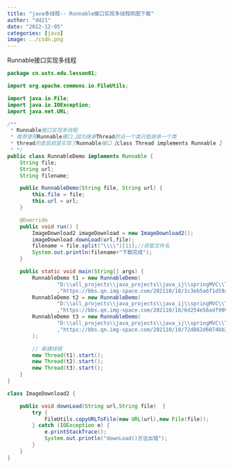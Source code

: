 ```yaml
---
title: "java多线程-- Runnable接口实现多线程网图下载"
author: "dd21"
date: "2022-12-05" 
categories: [java]
image: ../csdn.png
---
```



Runnable接口实现多线程


```java
package cn.usts.edu.lesson01;

import org.apache.commons.io.FileUtils;

import java.io.File;
import java.io.IOException;
import java.net.URL;

/**
 * Runnable接口实现多线程
 * 推荐使用Runnable接口,因为继承Thread的话一个类只能继承一个类
 * thread的底层就是实现了Runnable接口【class Thread implements Runnable 】
 * */
public class RunnableDemo implements Runnable {
    String file;
    String url;
    String filename;

    public RunnableDemo(String file, String url) {
        this.file = file;
        this.url = url;
    }

    @Override
    public void run() {
        ImageDownload2 imageDownload = new ImageDownload2();
        imageDownload.downLoad(url,file);
        filename = file.split("\\\\")[11];//获取文件名
        System.out.println(filename+"下载完成");
    }

    public static void main(String[] args) {
        RunnableDemo t1 = new RunnableDemo(
                "D:\\all_projects\\java_projects\\java_ij\\springMVC\\ThreadStudy\\src\\cn\\usts\\edu\\lesson01\\a.jpg"
                ,"https://bbs.qn.img-space.com/202110/18/1c3eb5a6f1d59adaa9b608c7da64d95a.jpg");
        RunnableDemo t2 = new RunnableDemo(
                "D:\\all_projects\\java_projects\\java_ij\\springMVC\\ThreadStudy\\src\\cn\\usts\\edu\\lesson01\\b.jpg"
                ,"https://bbs.qn.img-space.com/202110/18/6d254e56adf9094cc003c815d3d6d3e1.jpg");
        RunnableDemo t3 = new RunnableDemo(
                "D:\\all_projects\\java_projects\\java_ij\\springMVC\\ThreadStudy\\src\\cn\\usts\\edu\\lesson01\\c.jpg"
                ,"https://bbs.qn.img-space.com/202110/18/72d862d6074bb2edc1e6df61ce78455f.jpg"
        );

        // 新建线程
        new Thread(t1).start();
        new Thread(t2).start();
        new Thread(t3).start();
    }
}

class ImageDownload2 {

    public void downLoad(String url,String file)  {
        try {
            FileUtils.copyURLToFile(new URL(url),new File(file));
        } catch (IOException e) {
            e.printStackTrace();
            System.out.println("downLoad()方法出错");
        }
    }
}


```

